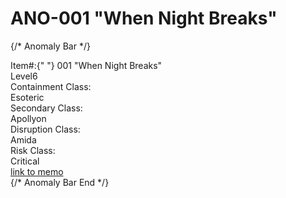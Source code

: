 # ANO-001 "When Night Breaks"

{/* Anomaly Bar */}
<div
  id="id-anom-bar"
  className="anom-bar-container item-001 clear-6 esoteric apollyon amida critical {$american}"
>
  <div className="anom-bar">
    <div className="top-box">
      <div className="top-left-box">
        <span className="item">Item#:</span>{" "}
        <span className="number" id="itemnumber">
          001 "When Night Breaks"
        </span>
      </div>
      <div className="top-center-box">
        <div className="bar-one" />
        <div className="bar-two" />
        <div className="bar-three" />
        <div className="bar-four" />
        <div className="bar-five" />
        <div className="bar-six" />
      </div>
      <div className="top-right-box">
        <div className="level" id="clearence-level">
          Level6
        </div>
        <div className="clearance" />
      </div>
    </div>
    <div className="bottom-box">
      <div className="text-part">
        <div className="main-class">
          <div className="contain-class">
            <div className="class-category">Containment Class:</div>
            <div className="class-text" id="contain-id">
              Esoteric
            </div>
          </div>
          <div className="second-class">
            <div className="class-category">Secondary Class:</div>
            <div className="class-text" id="second-id">
              Apollyon
            </div>
          </div>
        </div>
        <div className="disrupt-class">
          <div className="class-category">Disruption Class:</div>
          <div className="class-text" id="disrupt-id">
            Amida
          </div>
        </div>
        <div className="risk-class">
          <div className="class-category">Risk Class:</div>
          <div className="class-text" id="risk-id">
            Critical
          </div>
        </div>
      </div>
      <div className="diamond-part">
        <div className="danger-diamond">
          <a href="#">link to memo</a>
          <br />
          <div className="arrows" />
          <div className="octagon" />
          <div className="quadrants">
            <div className="top-quad" />
            <div className="right-quad" />
            <div className="left-quad" />
            <div className="bottom-quad" />
          </div>
          <div className="top-icon" />
          <div className="right-icon" />
          <div className="left-icon" />
          <div className="bottom-icon" />
        </div>
      </div>
    </div>
  </div>
</div>
{/* Anomaly Bar End */}